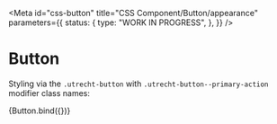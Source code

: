 <!-- @license CC0-1.0 -->


<Meta
  id="css-button"
  title="CSS Component/Button/appearance"
  parameters={{
    status: {
      type: "WORK IN PROGRESS",
    },
  }}
/>

# Button

Styling via the `.utrecht-button` with `.utrecht-button--primary-action` modifier class names:

<Canvas>
  <Story
    name="primary-action"
    args={{
      appearance: "primary-action-button",
      textContent: "Primary action button",
      type: "button",
    }}
  >
    {Button.bind({})}
  </Story>
</Canvas>
